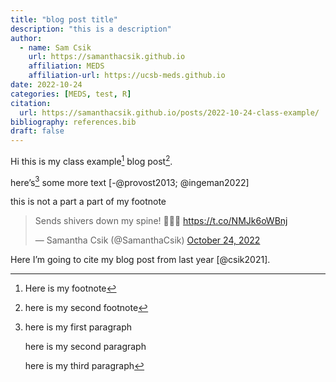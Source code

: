 ```yaml
---
title: "blog post title"
description: "this is a description"
author: 
  - name: Sam Csik
    url: https://samanthacsik.github.io
    affiliation: MEDS
    affiliation-url: https://ucsb-meds.github.io
date: 2022-10-24
categories: [MEDS, test, R]
citation: 
  url: https://samanthacsik.github.io/posts/2022-10-24-class-example/
bibliography: references.bib
draft: false
---
```


Hi this is my class example[^1] blog post^[here is my second footnote].

[^1]: Here is my footnote

here's[^3] some more text [-@provost2013; @ingeman2022]

[^3]: here is my first paragraph

    here is my second paragraph
    
    here is my third paragraph
    
this is not a part a part of my footnote


<blockquote class="twitter-tweet"><p lang="en" dir="ltr">Sends shivers down my spine! 👻💀🎃 <a href="https://t.co/NMJk6oWBnj">https://t.co/NMJk6oWBnj</a></p>&mdash; Samantha Csik (@SamanthaCsik) <a href="https://twitter.com/SamanthaCsik/status/1584620851689033728?ref_src=twsrc%5Etfw">October 24, 2022</a></blockquote> <script async src="https://platform.twitter.com/widgets.js" charset="utf-8"></script>

Here I'm going to cite my blog post from last year [@csik2021].
